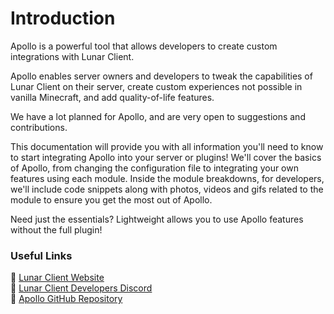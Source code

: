 
# Introduction

Apollo is a powerful tool that allows developers to create custom integrations with Lunar Client. 

Apollo enables server owners and developers to tweak the capabilities of Lunar Client on their server, create custom experiences not possible in vanilla Minecraft, and add quality-of-life features.

We have a lot planned for Apollo, and are very open to suggestions and contributions.

This documentation will provide you with all information you'll need to know to start integrating Apollo into your server or plugins!
We'll cover the basics of Apollo, from changing the configuration file to integrating your own features using each module.
Inside the module breakdowns, for developers, we'll include code snippets along with photos, videos and gifs related to the module to ensure you get the most out of Apollo.

<Callout type="info">
  Need just the essentials? Lightweight allows you to use Apollo features without the full plugin!
</Callout>

### Useful Links

🔗 [Lunar Client Website](https://www.lunarclient.com/)<br/>
🔗 [Lunar Client Developers Discord](https://discord.gg/3T9Atyb6pf)<br/>
🔗 [Apollo GitHub Repository](https://github.com/LunarClient/Apollo)
